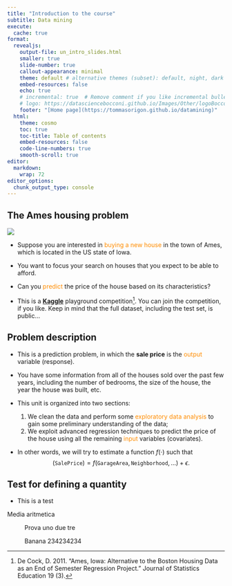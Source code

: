 ```yaml
---
title: "Introduction to the course"
subtitle: Data mining
execute:
  cache: true
format:
  revealjs:
    output-file: un_intro_slides.html
    smaller: true
    slide-number: true
    callout-appearance: minimal
    theme: default # alternative themes (subset): default, night, dark
    embed-resources: false
    echo: true
    # incremental: true  # Remove comment if you like incremental bullet points
    # logo: https://datasciencebocconi.github.io/Images/Other/logoBocconi.png
    footer: "[Home page](https://tommasorigon.github.io/datamining)"
  html:
    theme: cosmo
    toc: true
    toc-title: Table of contents
    embed-resources: false
    code-line-numbers: true
    smooth-scroll: true
editor: 
  markdown: 
    wrap: 72
editor_options: 
  chunk_output_type: console
---
```


## The Ames housing problem

![](https://datasciencebocconi.github.io/Images/ames_housing/housesbanner.png){fig-align="center"}

-   Suppose you are interested in [buying a new
    house]{style="color:DarkOrange"} in the town of Ames, which is
    located in the US state of Iowa.

-   You want to focus your search on houses that you expect to be able
    to afford.

-   Can you [predict]{style="color:DarkOrange"} the price of the house
    based on its characteristics?

-   This is a
    [**Kaggle**](https://www.kaggle.com/c/house-prices-advanced-regression-techniques)
    playground competition[^1]. You can join the competition, if you
    like. Keep in mind that the full dataset, including the test set, is
    public...

[^1]: De Cock, D. 2011. "Ames, Iowa: Alternative to the Boston Housing
    Data as an End of Semester Regression Project." Journal of
    Statistics Education 19 (3).

## Problem description

-   This is a prediction problem, in which the **sale price** is the
    [output]{style="color:DarkOrange"} variable (response).

-   You have some information from all of the houses sold over the past
    few years, including the number of bedrooms, the size of the house,
    the year the house was built, etc.

-   This unit is organized into two sections:

    1.  We clean the data and perform some [exploratory data
        analysis]{style="color:DarkOrange"} to gain some preliminary
        understanding of the data;
    2.  We exploit advanced regression techniques to predict the price
        of the house using all the remaining
        [input]{style="color:DarkOrange"} variables (covariates).

-   In other words, we will try to estimate a function $f(\cdot)$ such
    that $$
    (\texttt{SalePrice}) = f(\texttt{GarageArea},\texttt{Neighborhood}, \dots) + \epsilon.
    $$

## Test for defining a quantity

-   This is a test

Media aritmetica

:   Prova uno due tre

    Banana 234234234
